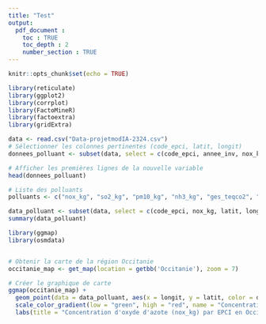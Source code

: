 ```yaml
---
title: "Test"
output: 
  pdf_document :
    toc : TRUE
    toc_depth : 2
    number_section : TRUE
---
```



```r
knitr::opts_chunk$set(echo = TRUE)

library(reticulate)
library(ggplot2)
library(corrplot)
library(FactoMineR)
library(factoextra)
library(gridExtra)
```

```r
data <- read.csv("Data-projetmodIA-2324.csv")
# Sélectionner les colonnes pertinentes (code_epci, latit, longit)
donnees_polluant <- subset(data, select = c(code_epci, annee_inv, nox_kg, so2_kg, pm10_kg, nh3_kg, ges_teqco2, ch4_t, co2_t, n2o_t, latit, longit))

# Afficher les premières lignes de la nouvelle variable
head(donnees_polluant)
```

```r

# Liste des polluants
polluants <- c("nox_kg", "so2_kg", "pm10_kg", "nh3_kg", "ges_teqco2", "ch4_t", "co2_t", "n2o_t")

data_polluant <- subset(data, select = c(code_epci, nox_kg, latit, longit))
summary(data_polluant)
```


```r

library(ggmap)
library(osmdata)


# Obtenir la carte de la région Occitanie
occitanie_map <- get_map(location = getbb('Occitanie'), zoom = 7)

# Créer le graphique de carte
ggmap(occitanie_map) +
  geom_point(data = data_polluant, aes(x = longit, y = latit, color = data_polluant[[polluant]]), size = 3) +
  scale_color_gradient(low = "green", high = "red", name = "Concentration de nox_kg") +
  labs(title = "Concentration d'oxyde d'azote (nox_kg) par EPCI en Occitanie")

```